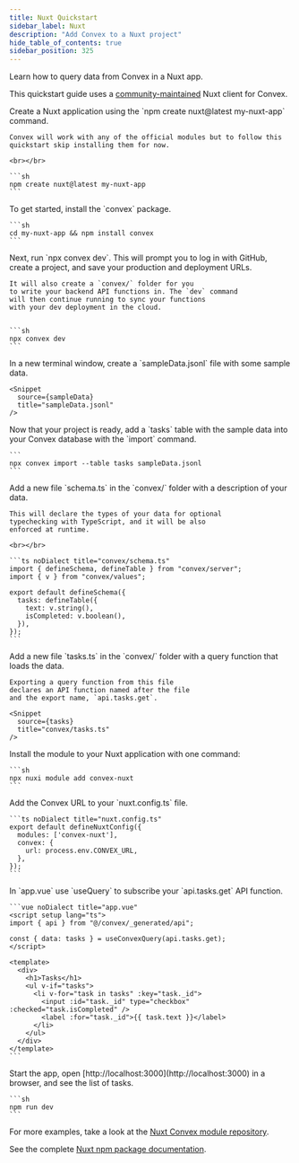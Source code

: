 ```yaml
---
title: Nuxt Quickstart
sidebar_label: Nuxt
description: "Add Convex to a Nuxt project"
hide_table_of_contents: true
sidebar_position: 325
---
```



Learn how to query data from Convex in a Nuxt app.

This quickstart guide uses a [community-maintained](/client/nuxt.md) Nuxt client
for Convex.

<StepByStep>
  <Step title="Create a Nuxt application">
    Create a Nuxt application using the `npm create nuxt@latest my-nuxt-app` command.

    Convex will work with any of the official modules but to follow this quickstart skip installing them for now.

    <br></br>

    ```sh
    npm create nuxt@latest my-nuxt-app
    ```

  </Step>

  <Step title="Install the Convex library">
    To get started, install the `convex` package.

    ```sh
    cd my-nuxt-app && npm install convex
    ```

  </Step>

  <Step title="Set up a Convex dev deployment">
    Next, run `npx convex dev`. This
    will prompt you to log in with GitHub,
    create a project, and save your production and deployment URLs.

    It will also create a `convex/` folder for you
    to write your backend API functions in. The `dev` command
    will then continue running to sync your functions
    with your dev deployment in the cloud.


    ```sh
    npx convex dev
    ```

  </Step>

  <Step title="Create sample data for your database">
    In a new terminal window, create a `sampleData.jsonl`
    file with some sample data.

    <Snippet
      source={sampleData}
      title="sampleData.jsonl"
    />

  </Step>

  <Step title="Add the sample data to your database">
    Now that your project is ready, add a `tasks` table
    with the sample data into your Convex database with
    the `import` command.

    ```
    npx convex import --table tasks sampleData.jsonl
    ```

  </Step>

  <Step title="(optional) Define a schema">
    Add a new file `schema.ts` in the `convex/` folder
    with a description of your data.

    This will declare the types of your data for optional
    typechecking with TypeScript, and it will be also
    enforced at runtime.

    <br></br>

    ```ts noDialect title="convex/schema.ts"
    import { defineSchema, defineTable } from "convex/server";
    import { v } from "convex/values";

    export default defineSchema({
      tasks: defineTable({
        text: v.string(),
        isCompleted: v.boolean(),
      }),
    });
    ```

  </Step>

  <Step title="Expose a database query">
    Add a new file `tasks.ts` in the `convex/` folder
    with a query function that loads the data.

    Exporting a query function from this file
    declares an API function named after the file
    and the export name, `api.tasks.get`.

    <Snippet
      source={tasks}
      title="convex/tasks.ts"
    />

  </Step>

  <Step title="Install the Nuxt module">
    Install the module to your Nuxt application with one command:

    ```sh
    npx nuxi module add convex-nuxt
    ```

  </Step>

  <Step title="Add the Convex URL">
    Add the Convex URL to your `nuxt.config.ts` file.

    ```ts noDialect title="nuxt.config.ts"
    export default defineNuxtConfig({
      modules: ['convex-nuxt'],
      convex: {
        url: process.env.CONVEX_URL,
      },
    });
    ```
  </Step>

  <Step title="Display the data in your app">
    In `app.vue` use `useQuery` to subscribe your `api.tasks.get`
    API function.

    ```vue noDialect title="app.vue"
    <script setup lang="ts">
    import { api } from "@/convex/_generated/api";

    const { data: tasks } = useConvexQuery(api.tasks.get);
    </script>

    <template>
      <div>
        <h1>Tasks</h1>
        <ul v-if="tasks">
          <li v-for="task in tasks" :key="task._id">
            <input :id="task._id" type="checkbox" :checked="task.isCompleted" />
            <label :for="task._id">{{ task.text }}</label>
          </li>
        </ul>
      </div>
    </template>
    ```

  </Step>

  <Step title="Start the app">
    Start the app, open [http://localhost:3000](http://localhost:3000) in a browser,
    and see the list of tasks.

    ```sh
    npm run dev
    ```

  </Step>

</StepByStep>

For more examples, take a look at the [Nuxt Convex module repository](https://github.com/chris-visser/convex-nuxt).

See the complete
[Nuxt npm package documentation](https://www.npmjs.com/package/@crbroughton/nuxt-convex).


